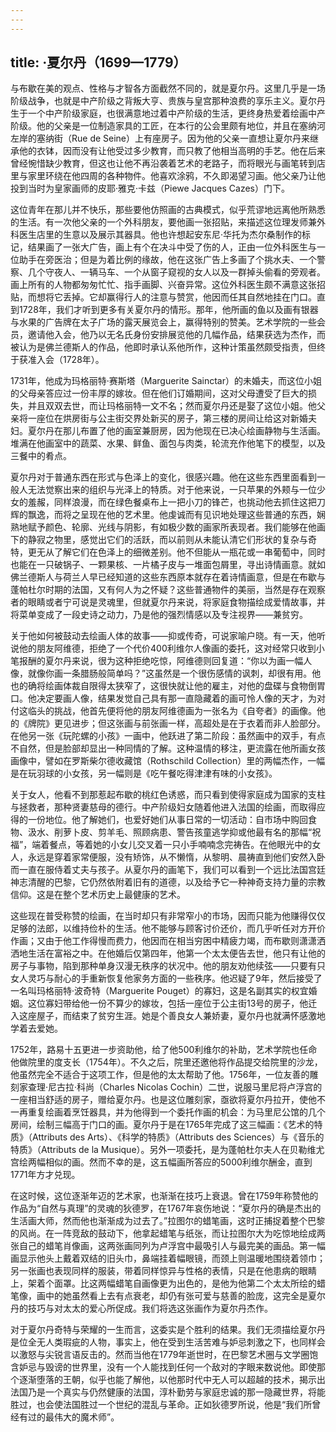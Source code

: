 ```yaml
---
---
---
```

title: ·夏尔丹（1699—1779）
---




与布歇在美的观点、性格与才智各方面截然不同的，就是夏尔丹。这里几乎是一场阶级战争，也就是中产阶级之背叛大亨、贵族与皇宫那种浪费的享乐主义。夏尔丹生于一个中产阶级家庭，也很满意地过着中产阶级的生活，更终身热爱着绘画中产阶级。他的父亲是一位制造家具的工匠，在本行的公会里颇有地位，并且在塞纳河左岸的塞纳街（Rue de Seine）上有座房子。因为他的父亲一直想让夏尔丹来继承他的衣钵，因而没有让他受过多少教育，而只教了他相当高明的手艺。他在后来曾经惋惜缺少教育，但这也让他不再沿袭着艺术的老路子，而将眼光与画笔转到店里与家里环绕在他四周的各种物件。他喜欢涂鸦，不久即渴望习画。他父亲乃让他投到当时为皇家画师的皮耶·雅克·卡兹（Piewe Jacques Cazes）门下。

这位青年在那儿并不快乐，那些要他仿照画的古典模式，似乎荒谬地远离他所熟悉的生活。有一次他父亲的一个外科朋友，要他画一张招贴，来描述这位理发师兼外科医生店里的生意以及展示其器具。他也许想起安东尼·华托为杰尔桑制作的标记，结果画了一张大广告，画上有个在决斗中受了伤的人，正由一位外科医生与一位助手在旁医治；但是为着比例的缘故，他在这张广告上多画了个挑水夫、一个警察、几个守夜人、一辆马车、一个从窗子窥视的女人以及一群掉头偷看的旁观者。画上所有的人物都匆匆忙忙、指手画脚、兴奋异常。这位外科医生颇不满意这张招贴，而想将它丢掉。它却赢得行人的注意与赞赏，他因而任其自然地挂在门口。直到1728年，我们才听到更多有关夏尔丹的情形。那年，他所画的鱼以及画有银器与水果的广告牌在太子广场的露天展览会上，赢得特别的赞美。艺术学院的一些会员，邀请他入会，他乃以无名氏身份安排展览他的几幅作品，结果获选为杰作，而被认为是佛兰德斯人的作品，他即时承认系他所作，这种计策虽然颇受指责，但终于获准入会（1728年）。

1731年，他成为玛格丽特·赛斯塔（Marguerite Sainctar）的未婚夫，而这位小姐的父母亲答应过一份丰厚的嫁妆。但在他们订婚期间，这对父母遭受了巨大的损失，并且双双去世，而让玛格丽特一文不名；然而夏尔丹还是娶了这位小姐。他父亲将一座位在烘房街与公主街交界处新买的房子，第三楼的房间让给这对新婚夫妇。夏尔丹在那儿布置了他的画室兼厨房，因为他现在已决心绘画静物与生活画。堆满在他画室中的蔬菜、水果、鲜鱼、面包与肉类，轮流充作他笔下的模型，以及三餐中的肴点。

夏尔丹对于普通东西在形式与色泽上的变化，很感兴趣。他在这些东西里面看到一般人无法觉察出来的组织与光泽上的特质。对于他来说，一只苹果的外颊与一位少女的羞赧，同样浪漫，而在绿色餐桌布上一把小刀的锋芒，也挑动他去抓住这把刀辉的飘逸，而将之呈现在他的艺术里。他虔诚而有见识地处理这些普通的东西，娴熟地赋予颜色、轮廓、光线与阴影，有如极少数的画家所表现者。我们能够在他画下的静寂之物里，感觉出它们的活跃，而以前则从未能认清它们形状的复杂与奇特，更无从了解它们在色泽上的细微差别。他不但能从一瓶花或一串葡萄中，同时也能在一只破锅子、一颗果核、一片橘子皮与一堆面包屑里，寻出诗情画意。就如佛兰德斯人与荷兰人早已经知道的这些东西原本就存在着诗情画意，但是在布歇与蓬帕杜尔时期的法国，又有何人为之怀疑？这些普通物件的美丽，当然是存在观察者的眼睛或者宁可说是灵魂里，但就夏尔丹来说，将家庭食物描绘成爱情故事，并将菜单变成了一段史诗之动力，乃是他的强烈情感以及专注视界——兼贫穷。

关于他如何被鼓动去绘画人体的故事——抑或传奇，可说家喻户晓。有一天，他听说他的朋友阿维德，拒绝了一个代价400利维尔人像画的委托，这对经常只收到小笔报酬的夏尔丹来说，很为这种拒绝吃惊，阿维德则回复道：“你以为画一幅人像，就像你画一条腊肠般简单吗？”这虽然是一个很伤感情的讽刺，却很有用。他也的确将绘画体裁自限得太狭窄了，这很快就让他的雇主，对他的盘碟与食物倒胃口。他决定要画人像，结果发觉自己具有那一直隐藏着的画可怜人像的天才，为对付这临头的挑战，他首先便将他的朋友阿维德画为一张名为《自夸者》的画像。他的《牌院》更见进步；但这张画与前张画一样，高超处是在于衣着而非人脸部分。在他另一张《玩陀螺的小孩》一画中，他跃进了第二阶段：虽然画中的双手，有点不自然，但是脸部却显出一种同情的了解。这种温情的移注，更流露在他所画女孩画像中，譬如在罗斯柴尔德收藏馆（Rothschild Collection）里的两幅杰作，一幅是在玩羽球的小女孩，另一幅则是《吃午餐吃得津津有味的小女孩》。

关于女人，他看不到那惹起布歇的桃红色诱惑，而只看到使得家庭成为国家的支柱与拯救者，那种贤妻慈母的德行。中产阶级妇女随着他进入法国的绘画，而取得应得的一份地位。他了解她们，也爱好她们从事日常的一切活动：自市场中购回食物、汲水、削萝卜皮、剪羊毛、照顾病患、警告孩童逃学抑或他最有名的那幅“祝福”，端着餐点，等着她的小女儿交叉着一只小手喃喃念完祷告。在他眼光中的女人，永远是穿着家常便服，没有矫饰，从不懒惰，从黎明、晨祷直到他们安然入卧而一直在服侍着丈夫与孩子。从夏尔丹的画笔下，我们可以看到一个远比法国宫廷神志清醒的巴黎，它仍然依附着旧有的道德，以及给予它一种神奇支持力量的宗教信仰。这是在整个艺术历史上最健康的艺术。

这些现在普受称赞的绘画，在当时却只有非常窄小的市场，因而只能为他赚得仅仅足够的法郎，以维持俭朴的生活。他不能够与顾客讨价还价，而几乎听任对方开价作画；又由于他工作得慢而费力，他因而在相当穷困中精疲力竭，而布歇则潇潇洒洒地生活在富裕之中。在他婚后仅第四年，他第一个太太便告去世，他只有让他的房子与事物，陷到那种单身汉漫无秩序的状况中。他的朋友劝他续弦——只要有只女人灵巧与耐心的手重新恢复他家务方面的一些秩序。他迟疑了9年，然后接受了一名叫玛格丽特·波奇特（Marguerite Pouget）的寡妇，这是名副其实的权宜婚姻。这位寡妇带给他一份不算少的嫁妆，包括一座位于公主街13号的房子，他迁入这座屋子，而结束了贫穷生涯。她是个善良女人兼娇妻，夏尔丹也就满怀感激地学着去爱她。

1752年，路易十五更进一步资助他，给了他500利维尔的补助，艺术学院也任命他做院里的度支长（1754年）。不久之后，院里还邀他将作品提交给院里的沙龙，他虽然完全不适合于这项工作，但是他的太太帮助了他。1756年，一位友善的雕刻家查理·尼古拉·科尚（Charles Nicolas Cochin）二世，说服马里尼将卢浮宫的一座相当舒适的房子，赠给夏尔丹。也是这位雕刻家，亟欲将夏尔丹拉开，使他不一再重复绘画着烹饪器具，并为他得到一个委托作画的机会：为马里尼公馆的几个房间，绘制三幅高于门口的画。夏尔丹于是在1765年完成了这三幅画：《艺术的特质》（Attributs des Arts）、《科学的特质》（Attributs des Sciences）与《音乐的特质》（Attributs de la Musique）。另外一项委托，是为蓬帕杜尔夫人在贝勒维尤宫绘两幅相似的画。然而不幸的是，这五幅画所答应的5000利维尔酬金，直到1771年方才兑现。

在这时候，这位逐渐年迈的艺术家，也渐渐在技巧上衰退。曾在1759年称赞他的作品为“自然与真理”的灵魂的狄德罗，在1767年哀伤地说：“夏尔丹的确是杰出的生活画大师，然而他也渐渐成为过去了。”拉图尔的蜡笔画，这时正捕捉着整个巴黎的风尚。在一阵竞敌的鼓动下，他拿起蜡笔与纸张，而让拉图尔大为吃惊地绘成两张自己的蜡笔肖像画，这两张画同列为卢浮宫中最吸引人与最完美的画品。第一幅画显示他头上戴着双结的旧头巾，鼻端挂着幅眼镜，而颈上则温暖地围绕着领巾；另一张画也表现同样的服装，带着同样惊异与性格的表情，只是在他患病的眼睛上，架着个面罩。比这两幅蜡笔自画像更为出色的，是他为他第二个太太所绘的蜡笔像，画中的她虽然看上去有点衰老，却仍有张可爱与慈善的脸庞，这完全是夏尔丹的技巧与对太太的爱心所促成。我们将选这张画作为夏尔丹杰作。

对于夏尔丹奇特与荣耀的一生而言，这委实是个胜利的结果。我们无须描绘夏尔丹是位全无人类瑕疵的人物，事实上，他在受到生活苦难与妒忌刺激之下，也同样会以激怒与尖锐言语反击的。然而当他在1779年逝世时，在巴黎艺术圈与文学圈饱含妒忌与毁谤的世界里，没有一个人能找到任何一个敌对的字眼来数说他。即使那个逐渐堕落的王朝，似乎也能了解他，以他那时代中无人可以超越的技术，揭示出法国乃是一个真实与仍然健康的法国，淳朴勤劳与家庭忠诚的那一隐藏世界，将能胜过，也会使法国胜过一个世纪的混乱与革命。正如狄德罗所说，他是“我们所曾经有过的最伟大的魔术师”。